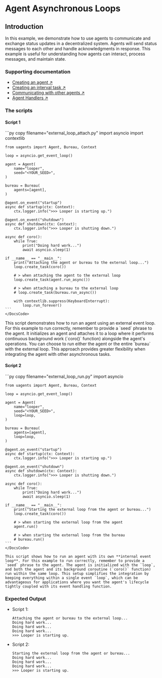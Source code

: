 
# Agent Asynchronous Loops

## Introduction

In this example, we demonstrate how to use agents to communicate and exchange status updates in a decentralized system. Agents will send status messages to each other and handle acknowledgments in response. This example is useful for understanding how agents can interact, process messages, and maintain state.

### Supporting documentation

- [Creating an agent ↗️](/guides/agents/create-a-uagent)
- [Creating an interval task ↗️](/guides/agents/interval-task)
- [Communicating with other agents ↗️](/guides/agents/communicating-with-other-agents)
- [Agent Handlers ↗️](/guides/agents/intermediate/handlers)

### The scripts

#### Script 1

<CodeGroup hasCopy isLocalHostedFile>

<DocsCode local={true}>
    ```py copy filename="external_loop_attach.py"
    import asyncio
    import contextlib

    from uagents import Agent, Bureau, Context

    loop = asyncio.get_event_loop()

    agent = Agent(
        name="looper",
        seed="<YOUR_SEED>",
    )

    bureau = Bureau(
        agents=[agent],
    )

    @agent.on_event("startup")
    async def startup(ctx: Context):
        ctx.logger.info(">>> Looper is starting up.")

    @agent.on_event("shutdown")
    async def shutdown(ctx: Context):
        ctx.logger.info(">>> Looper is shutting down.")

    async def coro():
        while True:
            print("Doing hard work...")
            await asyncio.sleep(1)

    if __name__ == "__main__":
        print("Attaching the agent or bureau to the external loop...")
        loop.create_task(coro())

        # > when attaching the agent to the external loop
        loop.create_task(agent.run_async())

        # > when attaching a bureau to the external loop
        # loop.create_task(bureau.run_async())

        with contextlib.suppress(KeyboardInterrupt):
            loop.run_forever()
    ```
    </DocsCode>
</CodeGroup>
    This script demonstrates how to run an agent using an external event loop. For this example to run correctly, remember to provide a `seed` phrase to the agent. It initializes an agent and attaches it to a loop where it performs continuous background work (`coro()` function) alongside the agent's operations. You can choose to run either the agent or the entire `bureau` with the external loop. This approach provides greater flexibility when integrating the agent with other asynchronous tasks.

#### Script 2

<CodeGroup hasCopy isLocalHostedFile>
<DocsCode local={true}>
    ```py copy filename="external_loop_run.py"
    import asyncio

    from uagents import Agent, Bureau, Context

    loop = asyncio.get_event_loop()

    agent = Agent(
        name="looper",
        seed="<YOUR_SEED>",
        loop=loop,
    )

    bureau = Bureau(
        agents=[agent],
        loop=loop,
    )

    @agent.on_event("startup")
    async def startup(ctx: Context):
        ctx.logger.info(">>> Looper is starting up.")

    @agent.on_event("shutdown")
    async def shutdown(ctx: Context):
        ctx.logger.info(">>> Looper is shutting down.")

    async def coro():
        while True:
            print("Doing hard work...")
            await asyncio.sleep(1)

    if __name__ == "__main__":
        print("Starting the external loop from the agent or bureau...")
        loop.create_task(coro())

        # > when starting the external loop from the agent
        agent.run()

        # > when starting the external loop from the bureau
        # bureau.run()
    ```
    </DocsCode>
</CodeGroup>

    This script shows how to run an agent with its own **internal event loop**. For this example to run correctly, remember to provide a `seed` phrase to the agent. The agent is initialized with the `loop`, and both the agent and its background coroutine (`coro()` function) run within the same loop. This setup simplifies the integration by keeping everything within a single event `loop`, which can be advantageous for applications where you want the agent's lifecycle tightly coupled with its event handling function.

### Expected Output

- Script 1:

    ```
    Attaching the agent or bureau to the external loop...
    Doing hard work...
    Doing hard work...
    Doing hard work...
    >>> Looper is starting up.
    ```

- Script 2:

    ```
    Starting the external loop from the agent or bureau...
    Doing hard work...
    Doing hard work...
    Doing hard work...
    >>> Looper is starting up.
    ```

